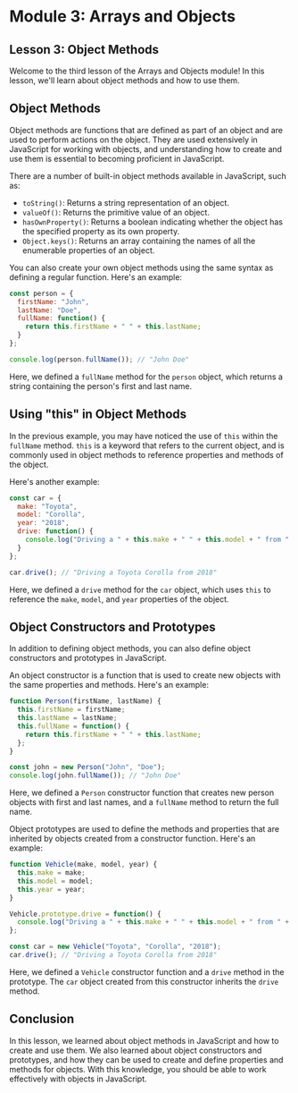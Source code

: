 # Module 3: Arrays and Objects

## Lesson 3: Object Methods

Welcome to the third lesson of the Arrays and Objects module! In this lesson, we'll learn about object methods and how to use them.

## Object Methods

Object methods are functions that are defined as part of an object and are used to perform actions on the object. They are used extensively in JavaScript for working with objects, and understanding how to create and use them is essential to becoming proficient in JavaScript.

There are a number of built-in object methods available in JavaScript, such as:

- `toString()`: Returns a string representation of an object.
- `valueOf()`: Returns the primitive value of an object.
- `hasOwnProperty()`: Returns a boolean indicating whether the object has the specified property as its own property.
- `Object.keys()`: Returns an array containing the names of all the enumerable properties of an object.

You can also create your own object methods using the same syntax as defining a regular function. Here's an example:

```javascript
const person = {
  firstName: "John",
  lastName: "Doe",
  fullName: function() {
    return this.firstName + " " + this.lastName;
  }
};

console.log(person.fullName()); // "John Doe"
```

Here, we defined a `fullName` method for the `person` object, which returns a string containing the person's first and last name.

## Using "this" in Object Methods

In the previous example, you may have noticed the use of `this` within the `fullName` method. `this` is a keyword that refers to the current object, and is commonly used in object methods to reference properties and methods of the object.

Here's another example:

```javascript
const car = {
  make: "Toyota",
  model: "Corolla",
  year: "2018",
  drive: function() {
    console.log("Driving a " + this.make + " " + this.model + " from " + this.year);
  }
};

car.drive(); // "Driving a Toyota Corolla from 2018"
```

Here, we defined a `drive` method for the `car` object, which uses `this` to reference the `make`, `model`, and `year` properties of the object.

## Object Constructors and Prototypes

In addition to defining object methods, you can also define object constructors and prototypes in JavaScript.

An object constructor is a function that is used to create new objects with the same properties and methods. Here's an example:

```javascript
function Person(firstName, lastName) {
  this.firstName = firstName;
  this.lastName = lastName;
  this.fullName = function() {
    return this.firstName + " " + this.lastName;
  };
}

const john = new Person("John", "Doe");
console.log(john.fullName()); // "John Doe"
```

Here, we defined a `Person` constructor function that creates new person objects with first and last names, and a `fullName` method to return the full name.

Object prototypes are used to define the methods and properties that are inherited by objects created from a constructor function. Here's an example:

```javascript
function Vehicle(make, model, year) {
  this.make = make;
  this.model = model;
  this.year = year;
}

Vehicle.prototype.drive = function() {
  console.log("Driving a " + this.make + " " + this.model + " from " + this.year);
};

const car = new Vehicle("Toyota", "Corolla", "2018");
car.drive(); // "Driving a Toyota Corolla from 2018"
```

Here, we defined a `Vehicle` constructor function and a `drive` method in the prototype. The `car` object created from this constructor inherits the `drive` method.

## Conclusion

In this lesson, we learned about object methods in JavaScript and how to create and use them. We also learned about object constructors and prototypes, and how they can be used to create and define properties and methods for objects. With this knowledge, you should be able to work effectively with objects in JavaScript.